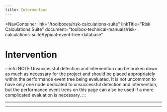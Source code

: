 ```yaml
---
title: Intervention
---
```



<NavContainer
  link="/toolboxes/risk-calculations-suite"
  linkTitle="Risk Calculations Suite"
  document="toolbox-technical-manuals/risk-calculations-suite/typical-event-tree-database"
></NavContainer>

# Intervention

:::info NOTE
Unsuccessful detection and intervention can be broken down as much as necessary for the project and should be placed appropriately
within the performance event tree being evaluated. It is not uncommon to have only one node dedicated to unsuccessful detection and
intervention, but the performance event trees on this page can also be used if a more complicated evaluation is necessary.
:::

<FigureNoRef 
    src="/figures/toolbox-technical-manuals/risk-calculations-suite/typical-event-tree-database/v1.4/Intervention-1.png" 
    alt="Intervention event tree" />

---

<FigureNoRef 
    src="/figures/toolbox-technical-manuals/risk-calculations-suite/typical-event-tree-database/v1.4/Intervention-2.png" 
    alt="Intervention event tree" />

---
